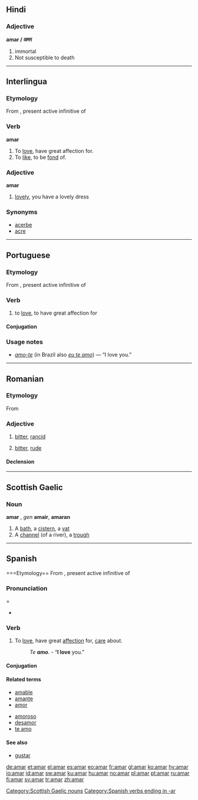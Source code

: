 ==Hindi==

===Adjective===
'''amar / अमर'''
# immortal
# Not susceptible to death

----

==Interlingua==

===Etymology===
From {{L.|ia}} {{term|amare|amāre|lang=la}}, present active infinitive of {{term|amo|amō|I love|lang=la}}

===Verb===
'''amar'''

# To [[love]],  have great affection for.
# To [[like]], to be [[fond]] of.

===Adjective===
'''amar'''

# [[lovely]], you have a lovely dress

===Synonyms===
*[[acerbe]]
*[[acre]]

----

==Portuguese==

===Etymology===
From {{L.|pt}} {{term|amare|amāre|lang=la}}, present active infinitive of {{term|amo|amō|I love|lang=la}}

===Verb===
{{pt-verb-ar|stem=am}}

# to [[love]], to have great affection for

====Conjugation====
{{pt-conj-ar|am}}

===Usage notes===
* ''[[amo-te]]'' (in Brazil also ''[[eu te amo]]'') — “I love you.”

----

==Romanian==

===Etymology===
From {{L.|ro}} {{term|amarus|amārus|bitter|lang=la}}

===Adjective===
{{ro-adj|4}}

# {{context|of food|lang=ro}} [[bitter]], [[rancid]]
# {{context|of a person|lang=ro}} [[bitter]], [[rude]]

====Declension====
{{ro-adj-4|amar}}

----

==Scottish Gaelic==

===Noun===
'''amar''' {{m}}, ''gen'' '''amair''', {{p}} '''amaran'''

# A [[bath]], a [[cistern]], a [[vat]]
# A [[channel]] (of a river), a [[trough]]

[[Category:Scottish Gaelic nouns]]

----

==Spanish==

===Etymology==
From {{L.|es}} {{term|amare|amāre|lang=la}}, present active infinitive of {{term|amo|amō|I love|lang=la}}

===Pronunciation====
* {{IPA|/aˈmaɾ/}}

===Verb===
{{es-verb-ar|stem=am}}

# To [[love]], have great [[affection]] for, [[care]] about.
#: ''Te '''amo'''.'' - “'''I love''' you.”

====Conjugation====
{{es-conj-ar|am}}

====Related terms====
{{top2}}
* [[amable]]
* [[amante]]
* [[amor]]
{{mid2}}
* [[amoroso]]
* [[desamor]]
* [[te amo]]
{{bottom}}

====See also====
* [[gustar]]

[[Category:Spanish verbs ending in -ar]]

[[de:amar]]
[[et:amar]]
[[el:amar]]
[[es:amar]]
[[eo:amar]]
[[fr:amar]]
[[gl:amar]]
[[ko:amar]]
[[hy:amar]]
[[io:amar]]
[[id:amar]]
[[sw:amar]]
[[ku:amar]]
[[hu:amar]]
[[no:amar]]
[[pl:amar]]
[[pt:amar]]
[[ru:amar]]
[[fi:amar]]
[[sv:amar]]
[[tr:amar]]
[[zh:amar]]